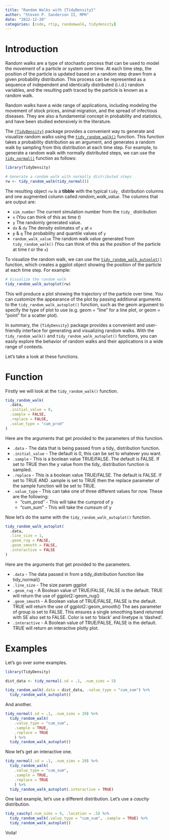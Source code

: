 ```yaml
---
title: "Random Walks with {TidyDensity}"
author: "Steven P. Sanderson II, MPH"
date: "2022-12-20"
categories: [code, rtip, randomwalk, tidydensity]
---
```


# Introduction

Random walks are a type of stochastic process that can be used to model the movement of a particle or system over time. At each time step, the position of the particle is updated based on a random step drawn from a given probability distribution. This process can be represented as a sequence of independent and identically distributed (i.i.d.) random variables, and the resulting path traced by the particle is known as a random walk.

Random walks have a wide range of applications, including modeling the movement of stock prices, animal migration, and the spread of infectious diseases. They are also a fundamental concept in probability and statistics, and have been studied extensively in the literature.

The [`{TidyDensity}`](https://www.spsanderson.com/TidyDensity/) package provides a convenient way to generate and visualize random walks using the [`tidy_random_walk()`](https://www.spsanderson.com/TidyDensity/reference/tidy_random_walk.html) function. This function takes a probability distribution as an argument, and generates a random walk by sampling from this distribution at each time step. For example, to generate a random walk with normally distributed steps, we can use the [`tidy_normal()`](https://www.spsanderson.com/TidyDensity/reference/tidy_normal.html) function as follows:

```r
library(TidyDensity)

# Generate a random walk with normally distributed steps
rw <- tidy_random_walk(tidy_normal())
```

The resulting object `rw` is a __tibble__ with the typical `tidy_` distribution columns and one augmented column called _random_walk_value_. The columns that are output are:

*  `sim_number` The current simulation number from the `tidy_` distribution
*  `x` (You can think of this as time _t_)
*  `y` The randomly generated value.
*  `dx` & `dy` The density estimates of `y` at `x`
*  `p` & `q` The probability and quantile values of `y`
*  `random_walk_value` The random walk value generated from `tidy_random_walk()` (You can think of this as the position of the particle at time _t_ or the `x`)

To visualize the random walk, we can use the [`tidy_random_walk_autoplot()`](https://www.spsanderson.com/TidyDensity/reference/tidy_random_walk_autoplot.html) function, which creates a ggplot object showing the position of the particle at each time step. For example:

```r
# Visualize the random walk
tidy_random_walk_autoplot(rw)
```

This will produce a plot showing the trajectory of the particle over time. You can customize the appearance of the plot by passing additional arguments to the `tidy_random_walk_autoplot()` function, such as the geom argument to specify the type of plot to use (e.g. geom = "line" for a line plot, or geom = "point" for a scatter plot).

In summary, the `{TidyDensity}` package provides a convenient and user-friendly interface for generating and visualizing random walks. With the `tidy_random_walk()` and `tidy_random_walk_autoplot()` functions, you can easily explore the behavior of random walks and their applications in a wide range of contexts.

Let's take a look at these functions.

# Function

Firstly we will look at the `tidy_random_walk()` function.

```r
tidy_random_walk(
  .data,
  .initial_value = 0,
  .sample = FALSE,
  .replace = FALSE,
  .value_type = "cum_prod"
)
```

Here are the arguments that get provided to the parameters of this function.

*  `.data` - The data that is being passed from a tidy_ distribution function.
*  `.initial_value` - The default is 0, this can be set to whatever you want.
*  `.sample` - This is a boolean value TRUE/FALSE. The default is FALSE. If set to TRUE then the y value from the tidy_ distribution function is sampled.
*  `.replace` - This is a boolean value TRUE/FALSE. The default is FALSE. If set to TRUE AND .sample is set to TRUE then the replace parameter of the sample function will be set to TRUE.
*  `.value_type` - This can take one of three different values for now. These are the following:
    *  "cum_prod" - This will take the cumprod of y
    *  "cum_sum" - This will take the cumsum of y

Now let's do the same with the `tidy_random_walk_autoplot()` function.

```r
tidy_random_walk_autoplot(
  .data,
  .line_size = 1,
  .geom_rug = FALSE,
  .geom_smooth = FALSE,
  .interactive = FALSE
)
```

Here are the arguments that get provided to the parameters.

*  `.data` - The data passed in from a tidy_distribution function like tidy_normal()
*  `.line_size` - The size param ggplot
*  `.geom_rug` - A Boolean value of TRUE/FALSE, FALSE is the default. TRUE will return the use of ggplot2::geom_rug()
*  `.geom_smooth` - A Boolean value of TRUE/FALSE, FALSE is the default. TRUE will return the use of ggplot2::geom_smooth() The aes parameter of group is set to FALSE. This ensures a single smoothing band returned with SE also set to FALSE. Color is set to 'black' and linetype is 'dashed'.
*  `.interactive` - A Boolean value of TRUE/FALSE, FALSE is the default. TRUE will return an interactive plotly plot.

# Examples

Let's go over some examples.

```r
library(TidyDensity)

dist_data <- tidy_normal(.sd = .1, .num_sims = 5)

tidy_random_walk(.data = dist_data, .value_type = "cum_sum") %>%
  tidy_random_walk_autoplot()
```

And another.

```r
tidy_normal(.sd = .1, .num_sims = 20) %>%
  tidy_random_walk(
    .value_type = "cum_sum", 
    .sample = TRUE, 
    .replace = TRUE
    ) %>%
  tidy_random_walk_autoplot()
```

Now let's get an interactive one.

```r
tidy_normal(.sd = .1, .num_sims = 20) %>%
  tidy_random_walk(
    .value_type = "cum_sum", 
    .sample = TRUE, 
    .replace = TRUE
    ) %>%
  tidy_random_walk_autoplot(.interactive = TRUE)
```

One last example, let's use a different distribution. Let's use a _cauchy_ distribution.

```r
tidy_cauchy(.num_sims = 9, .location = .5) %>%
  tidy_random_walk(.value_type = "cum_sum", .sample = TRUE) %>%
  tidy_random_walk_autoplot()
```

Voila!